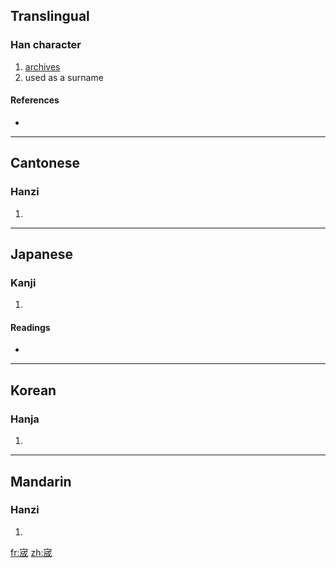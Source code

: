 ==Translingual==

===Han character===
{{Han char|rn=40|rad=宀|as=07|sn=10|four=3025<sub>3</sub>|canj=十戈竹尸 (JIHS)}}

# [[archives]]
# used as a surname

====References====
* {{Han ref|kx=0285.110|dkj=07151|dj=0564.110|hdz=20925.020|uh=5BAC|ud=23468|bh=D168|bd=53608}}

----

==Cantonese==

===Hanzi===
{{yue-hanzi|jyut=|y=sing4}}

# {{defn|Cantonese}}

----

==Japanese==

===Kanji===
{{ja-kanji|grade=|rs=宀07}}

# {{defn|Japanese}}

====Readings====
* {{ja-readings|on=[[せい]] (sei), [[じょう]] (jō)|kun=[[くら]] (kura)}}

----

==Korean==

===Hanja===
{{ko-hanja|hangeul=성|rv=seong|mr=sŏng}}

# {{defn|Korean}}

----

==Mandarin==

===Hanzi===
{{cmn-hanzi|pin=[[chéng]] ([[cheng2]])|wg=ch'eng<sup>2</sup>}}

# {{defn|Mandarin}}

[[fr:宬]]
[[zh:宬]]